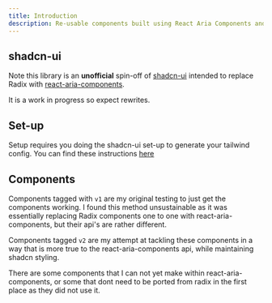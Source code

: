 ```yaml
---
title: Introduction
description: Re-usable components built using React Aria Components and Tailwind CSS.
---
```


## shadcn-ui

Note this library is an **unofficial** spin-off of [shadcn-ui](https://ui.shadcn.com/) intended to replace Radix with [react-aria-components](https://react-spectrum.adobe.com/react-aria/react-aria-components.html).

It is a work in progress so expect rewrites.

## Set-up

Setup requires you doing the shadcn-ui set-up to generate your tailwind config. You can find these instructions [here](https://ui.shadcn.com/docs/installation)

## Components

Components tagged with `v1` are my original testing to just get the components working. I found this method unsustainable as it was essentially replacing Radix components one to one with react-aria-components, but their api's are rather different.

Components tagged `v2` are my attempt at tackling these components in a way that is more true to the react-aria-components api, while maintaining shadcn styling.

There are some components that I can not yet make within react-aria-components, or some that dont need to be ported from radix in the first place as they did not use it.
